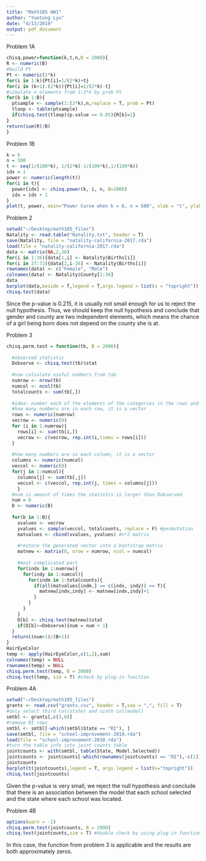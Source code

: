 ```yaml
---
title: "Math185 HW1"
author: "Yuetong Lyu"
date: "4/13/2019"
output: pdf_document
---
```


Problem 1A
```r
chisq.power=function(k,t,n,B = 2000){
R <- numeric(B)
#build Pt
Pt <- numeric(2*k)
for(i in 1:k){Pt[i]=1/(2*k)+t}
for(i in (k+1):(2*k)){Pt[i]=1/(2*k)-t}
#simulate n elements from 1:2*k by prob Pt 
for(b in 1:B){
  ptsample <- sample(1:(2*k),n,replace = T, prob = Pt)
  tloop <- table(ptsample)
  if(chisq.test(tloop)$p.value <= 0.05){R[b]=1}
}
return(sum(R)/B)
}
```

Problem 1B
```r
k = 6
n = 500
t <- seq(1/(100*k), 1/(2*k)-1/(100*k),1/(100*k))
idx = 1
power <- numeric(length(t))
for(i in t){
  power[idx] <- chisq.power(k, i, n, B=2000)
  idx = idx + 1
}
plot(t, power, main="Power Curve when k = 6, n = 500", xlab = "t", ylab = "power")
```


Problem 2
```r
setwd("~/Desktop/math185_files")
Natality <- read.table("Natality.txt", header = T)
save(Natality, file = "natality-california-2017.rda")
load(file = "natality-california-2017.rda")
data <- matrix(NA,2,36)
for(i in 1:36){data[1,i] <- Natality$Births[i]}
for(i in 37:72){data[2,i-36] <- Natality$Births[i]}
rownames(data) <- c("Female", "Male")
colnames(data) <- Natality$County[1:36]
data
barplot(data,beside = T,legend = T,args.legend = list(x = "topright"))
chisq.test(data)
```
Since the p-value is 0.215, it is usually not small enough for us to reject the null hypothesis. Thus, we should keep the null hypothesis and conclude that gender and county are two independent elements, which means the chance of a girl being born does not depend on the county she is at. 


Problem 3
```r
chisq.perm.test = function(tb, B = 2000){
  
  #observed statistic
  Dobserve <- chisq.test(tb)$stat
  
  #now calculate useful numbers from tab
  numrow <- nrow(tb)
  numcol <- ncol(tb)
  totalcounts <- sum(tb[,])
  
  #idea: number each of the elements of the categories in the rows and columns 
  #how many numbers are in each row, it is a vector
  rows <- numeric(numrow)
  vecrow <- numeric(0)
  for (i in 1:numrow){
    rows[i] <- sum(tb[i,])
    vecrow <- c(vecrow, rep.int(i,times = rows[i]))
  }
  
  #how many numbers are in each column, it is a vector
  columns <- numeric(numcol)
  veccol <- numeric(0)
  for(j in 1:numcol){
    columns[j] <- sum(tb[,j])
    veccol <- c(veccol, rep.int(j, times = columns[j]))
    }
  #num is amount of times the statistcs is larger than Dobserved
  num = 0
  D <- numeric(B)
  
  for(b in 1:B){
    xvalues <- vecrow
    yvalues <- sample(veccol, totalcounts, replace = F) #permutation
    matvalues <- cbind(xvalues, yvalues) #n*2 matrix
    
    #restore the generated vector into a bootstrap matrix
    matnew <- matrix(0, nrow = numrow, ncol = numcol)
    
    #most complicated part
    for(indx in 1:numrow){
      for(indy in 1:numcol){
        for(indm in 1:totalcounts){
          if(all(matvalues[indm,] == c(indx, indy)) == T){
            matnew[indx,indy] <- matnew[indx,indy]+1
          }
        }
      }
    }
    D[b] <- chisq.test(matnew)$stat
    if(D[b]>=Dobserve){num = num + 1}
  }
  return((num+1)/(B+1))
}
HairEyeColor
temp <- apply(HairEyeColor,c(1,2),sum)
colnames(temp) = NULL
rownames(temp) = NULL
chisq.perm.test(temp, B = 2000)
chisq.test(temp, sim = T) #check by plug-in function
```


Problem 4A
```r
setwd("~/Desktop/math185_files")
grants <- read.csv("grants.csv", header = T,sep = ",", fill = T)
#only select third col(state) and sixth col(model)
smtbl <- grants[,c(3,6)]
#remove RI rows
smtbl <- smtbl[-which(smtbl$State == "RI"), ]
save(smtbl, file = "school-improvement-2010.rda")
load(file = "school-improvement-2010.rda")
#turn the table info into joint counts table
jointcounts <- with(smtbl, table(State, Model.Selected))
jointcounts <- jointcounts[-which(rownames(jointcounts) == "RI"),-c(1)]
jointcounts
barplot(t(jointcounts),legend = T, args.legend = list(x="topright"))
chisq.test(jointcounts)
```
Given the p-value is very small, we reject the null hypothesis and conclude that there is an association between the model that each school selected and the state where each school was located.

Problem 4B
```r
options(warn = -1)
chisq.perm.test(jointcounts, B = 2000)
chisq.test(jointcounts,sim = T) #double check by using plug-in function
```
In this case, the function from problem 3 is applicable and the results are both approximately zeros.